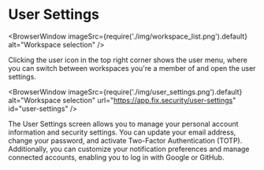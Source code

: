 # User Settings

<BrowserWindow 
    imageSrc={require('./img/workspace_list.png').default}
    alt="Workspace selection"
/>

Clicking the user icon in the top right corner shows the user menu, where you can switch between workspaces you're a member of and open the user settings.

<BrowserWindow 
    imageSrc={require('./img/user_settings.png').default}
    alt="Workspace selection"
    url="https://app.fix.security/user-settings"
    id="user-settings"
/>

The User Settings screen allows you to manage your personal account information and security settings. You can update your email address, change your password, and activate Two-Factor Authentication (TOTP). Additionally, you can customize your notification preferences and manage connected accounts, enabling you to log in with Google or GitHub.
